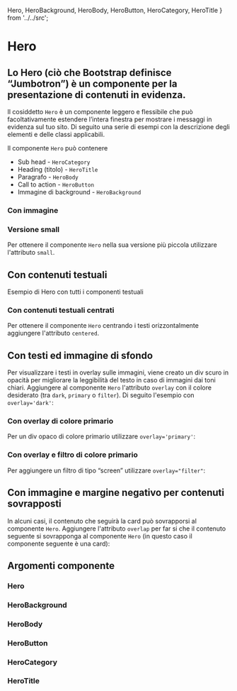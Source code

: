   Hero,
  HeroBackground,
  HeroBody,
  HeroButton,
  HeroCategory,
  HeroTitle
} from '../../src';

<Meta title='Documentazione/Componenti/Hero' of={Hero} />

# Hero

## Lo Hero (ciò che Bootstrap definisce “Jumbotron”) è un componente per la presentazione di contenuti in evidenza.

Il cosiddetto `Hero` è un componente leggero e flessibile che può facoltativamente estendere l’intera finestra per mostrare i messaggi in evidenza sul tuo sito. Di seguito una serie di esempi con la descrizione degli elementi e delle classi applicabili.

Il componente `Hero` può contenere

- Sub head - `HeroCategory`
- Heading (titolo) - `HeroTitle`
- Paragrafo - `HeroBody`
- Call to action - `HeroButton`
- Immagine di background - `HeroBackground`

### Con immagine

<Canvas>
  <Story id='componenti-hero--hero-con-sfondo' />
</Canvas>

### Versione small

Per ottenere il componente `Hero` nella sua versione più piccola utilizzare l'attributo `small`.

<Canvas>
  <Story id='componenti-hero--hero-con-sfondo-small' />
</Canvas>

## Con contenuti testuali

Esempio di Hero con tutti i componenti testuali

<Canvas>
  <Story id='componenti-hero--hero-con-testo' />
</Canvas>

### Con contenuti testuali centrati

Per ottenere il componente `Hero` centrando i testi orizzontalmente aggiungere l'attributo `centered`.

<Canvas>
  <Story id='componenti-hero--hero-con-testo-centrato' />
</Canvas>

## Con testi ed immagine di sfondo

Per visualizzare i testi in overlay sulle immagini, viene creato un div scuro in opacità per migliorare la leggibilità del testo in caso di immagini dai toni chiari. Aggiungere al componente `Hero` l'attributo `overlay` con il colore desiderato (tra `dark`, `primary` o `filter`). Di seguito l'esempio con `overlay='dark'`:

<Canvas>
  <Story id='componenti-hero--hero-con-testo-su-sfondo' />
</Canvas>

### Con overlay di colore primario

Per un div opaco di colore primario utilizzare `overlay='primary'`:

<Canvas>
  <Story id='componenti-hero--hero-con-testo-su-sfondo-overlay-primario' />
</Canvas>

### Con overlay e filtro di colore primario

Per aggiungere un filtro di tipo “screen” utilizzare `overlay="filter"`:

<Canvas>
  <Story id='componenti-hero--hero-con-sfondo-overlay-filtro' />
</Canvas>

## Con immagine e margine negativo per contenuti sovrapposti

In alcuni casi, il contenuto che seguirà la card può sovrapporsi al componente `Hero`. Aggiungere l'attributo `overlap` per far si che il contenuto seguente si sovrapponga al componente `Hero` (in questo caso il componente seguente è una card):

<Canvas>
  <Story id='componenti-hero--hero-con-sfondo-margine-negativo' />
</Canvas>

## Argomenti componente

### Hero

<ArgsTable of={Hero} />

### HeroBackground

<ArgsTable of={HeroBackground} />

### HeroBody

<ArgsTable of={HeroBody} />

### HeroButton

<ArgsTable of={HeroButton} />

### HeroCategory

<ArgsTable of={HeroCategory} />

### HeroTitle

<ArgsTable of={HeroTitle} />
